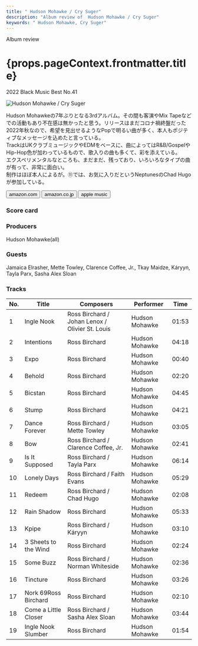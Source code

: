 ```yaml
---
title: " Hudson Mohawke / Cry Suger"
description: "Album review of  Hudson Mohawke / Cry Suger"
keywords: " Hudson Mohawke, Cry Suger"
---
```





<p className="largeP">Album review</p>
<h1 className="h1--no--margin">{props.pageContext.frontmatter.title}</h1>
<p className="largeP">
  <Link to="/best50/2022/">2022 Black Music Best No.41</Link>
</p>

<Row  className="image-card-group">
	<Column colMd={3} colLg={4} noGutterMdLeft="">
       <ImageCard>

![ Hudson Mohawke / Cry Suger](../../images/cd/hudsonmohawke2L.jpg)

</ImageCard>
	</Column>
	<Column colMd={4} colLg={8} noGutterMdLeft="">
		<p>
			Hudson Mohawkeの7年ぶりとなる3rdアルバム。その間も客演やMix Tapeなどでの活動もあり不在感は無かったと思う。リリースはまだコロナ禍終盤だった2022年秋なので、希望を見出せるようなPopで明るい曲が多く、本人もポジティブなメッセージを込めたと言っている。
			<br/>TrackはUKクラブミュージックやEDMをベースに、曲によってはR&B/GospelやHip-Hop色が加わっているもので、歌入りの曲も多くて、彩を添えている。
			<br/>エクスペリメンタルなところも、まだまだ、残っており、いろいろなタイプの曲が有って、非常に面白い。
			<br/>制作はほぼ本人によるが。⑪では、お気に入りだというNeptunesのChad Hugoが参加している。
		</p>
		<div>
		  <Button className="button-right-mergin"  href="https://amzn.to/3XJSKej" renderIcon={ArrowUpRight} size='sm' kind='primary'>
  	    amazon.com
  	  </Button>
  	  <Button className="button-right-mergin"  href="https://amzn.to/3XPcwVB" renderIcon={ArrowUpRight} size='sm' kind='secondary'>
  	    amazon.co.jp
  	  </Button>
			<Button className="button-right-mergin"  href="https://apple.co/44EnlMx" renderIcon={ArrowUpRight} size='sm' kind='tertiary'>
  	   	apple music
  	  </Button>
			<AdvJS2/>
		</div>
	</Column>
</Row>
<Row >
	<Column colMd={4} colLg={4} noGutterMdLeft="">
		<div>
		  <h3>Score card</h3>
			<SliderJS1 value="4" />
		  <SliderJS2 value="1" />
			<SliderJS3 value="1" />
		  <SliderJS4 value="8" />
		</div>
	</Column>
	<Column colMd={8} colLg={8} noGutterMdLeft="">
		<div>
			<h3>Producers</h3>
			<p>
				Hudson Mohawke(all)
			</p>
			<h3>Guests</h3>
			<p>
				Jamaica Elrasher, Mette Towley, Clarence Coffee, Jr., Tkay Maidze, Káryyn, Tayla Parx, Sasha Alex Sloan
			</p>
		</div>
	</Column>
</Row>

<h3>Tracks</h3>

| No. | Title                | Composers                                       | Performer      | Time  |
| --- | -------------------- | ----------------------------------------------- | -------------- | ----- |
| 1   | Ingle Nook           | Ross Birchard / Johan Lenox / Olivier St. Louis | Hudson Mohawke | 01:53 |
| 2   | Intentions           | Ross Birchard                                   | Hudson Mohawke | 04:18 |
| 3   | Expo                 | Ross Birchard                                   | Hudson Mohawke | 00:40 |
| 4   | Behold               | Ross Birchard                                   | Hudson Mohawke | 02:20 |
| 5   | Bicstan              | Ross Birchard                                   | Hudson Mohawke | 04:45 |
| 6   | Stump                | Ross Birchard                                   | Hudson Mohawke | 04:21 |
| 7   | Dance Forever        | Ross Birchard / Mette Towley                    | Hudson Mohawke | 03:05 |
| 8   | Bow                  | Ross Birchard / Clarence Coffee, Jr.            | Hudson Mohawke | 02:41 |
| 9   | Is It Supposed       | Ross Birchard / Tayla Parx                      | Hudson Mohawke | 06:14 |
| 10  | Lonely Days          | Ross Birchard / Faith Evans                     | Hudson Mohawke | 05:29 |
| 11  | Redeem               | Ross Birchard / Chad Hugo                       | Hudson Mohawke | 02:08 |
| 12  | Rain Shadow          | Ross Birchard                                   | Hudson Mohawke | 05:33 |
| 13  | Kpipe                | Ross Birchard / Káryyn                          | Hudson Mohawke | 03:10 |
| 14  | 3 Sheets to the Wind | Ross Birchard                                   | Hudson Mohawke | 02:24 |
| 15  | Some Buzz            | Ross Birchard / Norman Whiteside                | Hudson Mohawke | 02:36 |
| 16  | Tincture             | Ross Birchard                                   | Hudson Mohawke | 03:26 |
| 17  | Nork 69Ross Birchard | Ross Birchard                                   | Hudson Mohawke | 02:10 |
| 18  | Come a Little Closer | Ross Birchard / Sasha Alex Sloan                | Hudson Mohawke | 03:44 |
| 19  | Ingle Nook Slumber   | Ross Birchard                                   | Hudson Mohawke | 01:54 |

<AdvJS3/>